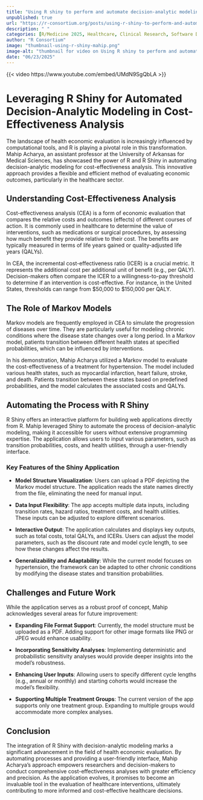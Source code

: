 ```yaml
--- 
title: "Using R shiny to perform and automate decision-analytic modeling for cost-effectiveness analysis" 
unpublished: true 
url: "https://r-consortium.org/posts/using-r-shiny-to-perform-and-automate-decision-analytic-modeling-for-cost-effectiveness-analysis/"
description: " " 
categories: [R/Medicine 2025, Healthcare, Clinical Research, Software Development]
author: "R Consortium" 
image: "thumbnail-using-r-shiny-mahip.png" 
image-alt: "thumbnail for video on Using R shiny to perform and automate decision-analytic modeling for cost-effectiveness analysis" 
date: "06/23/2025" 
---
```



{{< video https://www.youtube.com/embed/UMdN9SgQbLA >}}

# Leveraging R Shiny for Automated Decision-Analytic Modeling in Cost-Effectiveness Analysis

The landscape of health economic evaluation is increasingly influenced by computational tools, and R is playing a pivotal role in this transformation. Mahip Acharya, an assistant professor at the University of Arkansas for Medical Sciences, has showcased the power of R and R Shiny in automating decision-analytic modeling for cost-effectiveness analysis. This innovative approach provides a flexible and efficient method of evaluating economic outcomes, particularly in the healthcare sector.

## Understanding Cost-Effectiveness Analysis

Cost-effectiveness analysis (CEA) is a form of economic evaluation that compares the relative costs and outcomes (effects) of different courses of action. It is commonly used in healthcare to determine the value of interventions, such as medications or surgical procedures, by assessing how much benefit they provide relative to their cost. The benefits are typically measured in terms of life years gained or quality-adjusted life years (QALYs).

In CEA, the incremental cost-effectiveness ratio (ICER) is a crucial metric. It represents the additional cost per additional unit of benefit (e.g., per QALY). Decision-makers often compare the ICER to a willingness-to-pay threshold to determine if an intervention is cost-effective. For instance, in the United States, thresholds can range from $50,000 to $150,000 per QALY.

## The Role of Markov Models

Markov models are frequently employed in CEA to simulate the progression of diseases over time. They are particularly useful for modeling chronic conditions where the disease state changes over a long period. In a Markov model, patients transition between different health states at specified probabilities, which can be influenced by interventions.

In his demonstration, Mahip Acharya utilized a Markov model to evaluate the cost-effectiveness of a treatment for hypertension. The model included various health states, such as myocardial infarction, heart failure, stroke, and death. Patients transition between these states based on predefined probabilities, and the model calculates the associated costs and QALYs.

## Automating the Process with R Shiny

R Shiny offers an interactive platform for building web applications directly from R. Mahip leveraged Shiny to automate the process of decision-analytic modeling, making it accessible for users without extensive programming expertise. The application allows users to input various parameters, such as transition probabilities, costs, and health utilities, through a user-friendly interface.

### Key Features of the Shiny Application

- **Model Structure Visualization**: Users can upload a PDF depicting the Markov model structure. The application reads the state names directly from the file, eliminating the need for manual input.

- **Data Input Flexibility**: The app accepts multiple data inputs, including transition rates, hazard ratios, treatment costs, and health utilities. These inputs can be adjusted to explore different scenarios.

- **Interactive Output**: The application calculates and displays key outputs, such as total costs, total QALYs, and ICERs. Users can adjust the model parameters, such as the discount rate and model cycle length, to see how these changes affect the results.

- **Generalizability and Adaptability**: While the current model focuses on hypertension, the framework can be adapted to other chronic conditions by modifying the disease states and transition probabilities.

## Challenges and Future Work

While the application serves as a robust proof of concept, Mahip acknowledges several areas for future improvement:

- **Expanding File Format Support**: Currently, the model structure must be uploaded as a PDF. Adding support for other image formats like PNG or JPEG would enhance usability.

- **Incorporating Sensitivity Analyses**: Implementing deterministic and probabilistic sensitivity analyses would provide deeper insights into the model's robustness.

- **Enhancing User Inputs**: Allowing users to specify different cycle lengths (e.g., annual or monthly) and starting cohorts would increase the model's flexibility.

- **Supporting Multiple Treatment Groups**: The current version of the app supports only one treatment group. Expanding to multiple groups would accommodate more complex analyses.

## Conclusion

The integration of R Shiny with decision-analytic modeling marks a significant advancement in the field of health economic evaluation. By automating processes and providing a user-friendly interface, Mahip Acharya's approach empowers researchers and decision-makers to conduct comprehensive cost-effectiveness analyses with greater efficiency and precision. As the application evolves, it promises to become an invaluable tool in the evaluation of healthcare interventions, ultimately contributing to more informed and cost-effective healthcare decisions.
